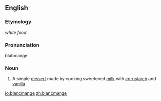 ==English==

===Etymology===
{{F.}} ''white food''

===Pronunciation===
{{rfp}} blahmange

===Noun===
{{en-noun}}

# A simple [[dessert]] made by cooking sweetened [[milk]] with [[cornstarch]] and [[vanilla]]

[[io:blancmange]]
[[zh:blancmange]]